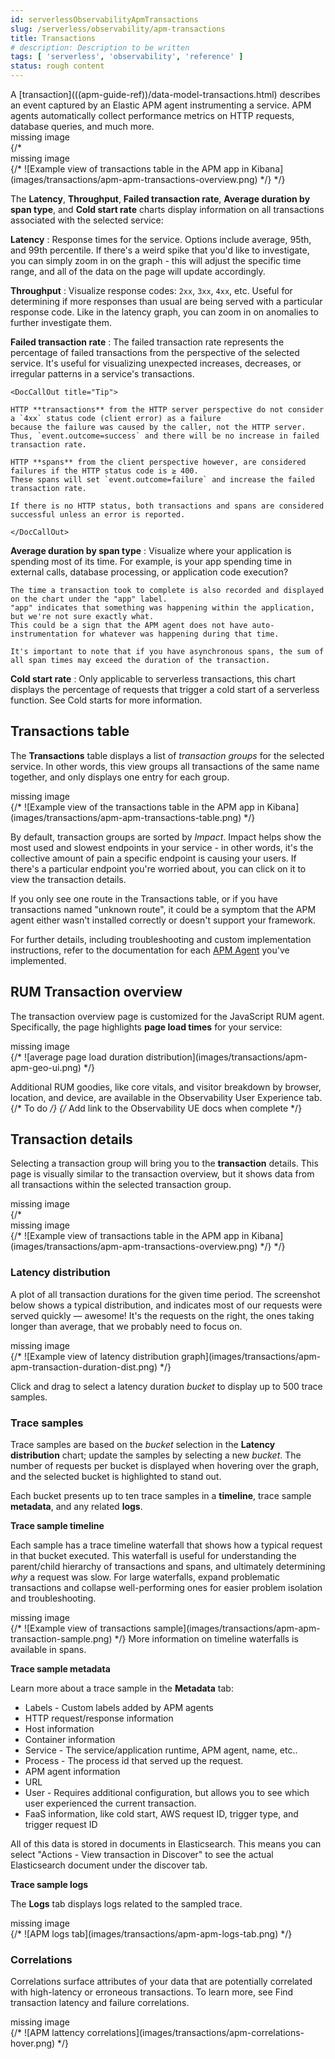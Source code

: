 ```yaml
---
id: serverlessObservabilityApmTransactions
slug: /serverless/observability/apm-transactions
title: Transactions
# description: Description to be written
tags: [ 'serverless', 'observability', 'reference' ]
status: rough content
---
```



<RoughContent />


<div id="transactions"></div>

<DocCallOut title="Tip">
A [transaction](((apm-guide-ref))/data-model-transactions.html) describes an event captured by an Elastic APM agent instrumenting a service.
APM agents automatically collect performance metrics on HTTP requests, database queries, and much more.
</DocCallOut>

<div style={{ backgroundColor: "#F1F4FA", width: "100%", height: "250px", textAlign: "center", paddingTop: "110px", marginBottom: "20px" }}><DocIcon type="image" title="missing image"/> missing image</div>
{/* <div style={{ backgroundColor: "#F1F4FA", width: "100%", height: "250px", textAlign: "center", paddingTop: "110px", marginBottom: "20px" }}><DocIcon type="image" title="missing image"/> missing image</div>
{/* ![Example view of transactions table in the APM app in Kibana](images/transactions/apm-apm-transactions-overview.png) */} */}

The **Latency**, **Throughput**, **Failed transaction rate**, **Average duration by span type**, and **Cold start rate**
charts display information on all transactions associated with the selected service:

**Latency**
    : Response times for the service. Options include average, 95th, and 99th percentile.
    If there's a weird spike that you'd like to investigate,
    you can simply zoom in on the graph - this will adjust the specific time range,
    and all of the data on the page will update accordingly.

**Throughput**
    : Visualize response codes: `2xx`, `3xx`, `4xx`, etc.
    Useful for determining if more responses than usual are being served with a particular response code.
    Like in the latency graph, you can zoom in on anomalies to further investigate them.

<div id="transaction-error-rate"></div>

**Failed transaction rate**
    : The failed transaction rate represents the percentage of failed transactions from the perspective of the selected service.
    It's useful for visualizing unexpected increases, decreases, or irregular patterns in a service's transactions.

    <DocCallOut title="Tip">

    HTTP **transactions** from the HTTP server perspective do not consider a `4xx` status code (client error) as a failure
    because the failure was caused by the caller, not the HTTP server. Thus, `event.outcome=success` and there will be no increase in failed transaction rate.

    HTTP **spans** from the client perspective however, are considered failures if the HTTP status code is ≥ 400.
    These spans will set `event.outcome=failure` and increase the failed transaction rate.

    If there is no HTTP status, both transactions and spans are considered successful unless an error is reported.

    </DocCallOut>

**Average duration by span type**
    : Visualize where your application is spending most of its time.
    For example, is your app spending time in external calls, database processing, or application code execution?

    The time a transaction took to complete is also recorded and displayed on the chart under the "app" label.
    "app" indicates that something was happening within the application, but we're not sure exactly what.
    This could be a sign that the APM agent does not have auto-instrumentation for whatever was happening during that time.

    It's important to note that if you have asynchronous spans, the sum of all span times may exceed the duration of the transaction.

**Cold start rate**
    : Only applicable to serverless transactions, this chart displays the percentage of requests that trigger a cold start of a serverless function.
    See <DocLink id="serverlessObservabilityApmObserveLambdaFunctions" section="cold-starts">Cold starts</DocLink> for more information.

<div id="transactions-table"></div>

## Transactions table

The **Transactions** table displays a list of _transaction groups_ for the selected service.
In other words, this view groups all transactions of the same name together,
and only displays one entry for each group.

<div style={{ backgroundColor: "#F1F4FA", width: "100%", height: "250px", textAlign: "center", paddingTop: "110px", marginBottom: "20px" }}><DocIcon type="image" title="missing image"/> missing image</div>
{/* ![Example view of the transactions table in the APM app in Kibana](images/transactions/apm-apm-transactions-table.png) */}

By default, transaction groups are sorted by _Impact_.
Impact helps show the most used and slowest endpoints in your service - in other words,
it's the collective amount of pain a specific endpoint is causing your users.
If there's a particular endpoint you're worried about, you can click on it to view the <DocLink id="serverlessObservabilityApmTransactions" section="transaction-details">transaction details</DocLink>.

<DocCallOut title="Important" color="warning">

If you only see one route in the Transactions table, or if you have transactions named "unknown route",
it could be a symptom that the APM agent either wasn't installed correctly or doesn't support your framework.

For further details, including troubleshooting and custom implementation instructions,
refer to the documentation for each [APM Agent](((apm-agents-ref))) you've implemented.

</DocCallOut>

<div id="rum-transaction-overview"></div>

## RUM Transaction overview

The transaction overview page is customized for the JavaScript RUM agent.
Specifically, the page highlights **page load times** for your service:

<div style={{ backgroundColor: "#F1F4FA", width: "100%", height: "250px", textAlign: "center", paddingTop: "110px", marginBottom: "20px" }}><DocIcon type="image" title="missing image"/> missing image</div>
{/* ![average page load duration distribution](images/transactions/apm-apm-geo-ui.png) */}

Additional RUM goodies, like core vitals, and visitor breakdown by browser, location, and device,
are available in the Observability User Experience tab.
{/* To do */}
{/* Add link to the Observability UE docs when complete */}

<div id="transaction-details"></div>

## Transaction details

Selecting a transaction group will bring you to the **transaction** details.
This page is visually similar to the transaction overview, but it shows data from all transactions within
the selected transaction group.

<div style={{ backgroundColor: "#F1F4FA", width: "100%", height: "250px", textAlign: "center", paddingTop: "110px", marginBottom: "20px" }}><DocIcon type="image" title="missing image"/> missing image</div>
{/* <div style={{ backgroundColor: "#F1F4FA", width: "100%", height: "250px", textAlign: "center", paddingTop: "110px", marginBottom: "20px" }}><DocIcon type="image" title="missing image"/> missing image</div>
{/* ![Example view of transactions table in the APM app in Kibana](images/transactions/apm-apm-transactions-overview.png) */} */}

<div id="transaction-duration-distribution"></div>

### Latency distribution

A plot of all transaction durations for the given time period.
The screenshot below shows a typical distribution,
and indicates most of our requests were served quickly &mdash; awesome!
It's the requests on the right, the ones taking longer than average, that we probably need to focus on.

<div style={{ backgroundColor: "#F1F4FA", width: "100%", height: "250px", textAlign: "center", paddingTop: "110px", marginBottom: "20px" }}><DocIcon type="image" title="missing image"/> missing image</div>
{/* ![Example view of latency distribution graph](images/transactions/apm-apm-transaction-duration-dist.png) */}

Click and drag to select a latency duration _bucket_ to display up to 500 trace samples.

<div id="transaction-trace-sample"></div>

### Trace samples

Trace samples are based on the _bucket_ selection in the **Latency distribution** chart;
update the samples by selecting a new _bucket_.
The number of requests per bucket is displayed when hovering over the graph,
and the selected bucket is highlighted to stand out.

Each bucket presents up to ten trace samples in a **timeline**, trace sample **metadata**,
and any related **logs**.

**Trace sample timeline**

Each sample has a trace timeline waterfall that shows how a typical request in that bucket executed.
This waterfall is useful for understanding the parent/child hierarchy of transactions and spans,
and ultimately determining _why_ a request was slow.
For large waterfalls, expand problematic transactions and collapse well-performing ones
for easier problem isolation and troubleshooting.

<div style={{ backgroundColor: "#F1F4FA", width: "100%", height: "250px", textAlign: "center", paddingTop: "110px", marginBottom: "20px" }}><DocIcon type="image" title="missing image"/> missing image</div>
{/* ![Example view of transactions sample](images/transactions/apm-apm-transaction-sample.png) */}

<DocCallOut title="Note">
More information on timeline waterfalls is available in <DocLink id="serverlessObservabilityApmTraceSampleTimeline">spans</DocLink>.
</DocCallOut>

**Trace sample metadata**

Learn more about a trace sample in the **Metadata** tab:

* Labels - Custom labels added by APM agents
* HTTP request/response information
* Host information
* Container information
* Service - The service/application runtime, APM agent, name, etc..
* Process - The process id that served up the request.
* APM agent information
* URL
* User - Requires additional configuration, but allows you to see which user experienced the current transaction.
* FaaS information, like cold start, AWS request ID, trigger type, and trigger request ID

<DocCallOut title="Tip">
All of this data is stored in documents in Elasticsearch.
This means you can select "Actions - View transaction in Discover" to see the actual Elasticsearch document under the discover tab.
</DocCallOut>

**Trace sample logs**

The **Logs** tab displays logs related to the sampled trace.

<LogOverview />

<div style={{ backgroundColor: "#F1F4FA", width: "100%", height: "250px", textAlign: "center", paddingTop: "110px", marginBottom: "20px" }}><DocIcon type="image" title="missing image"/> missing image</div>
{/* ![APM logs tab](images/transactions/apm-apm-logs-tab.png) */}

<div id="transaction-latency-correlations"></div>

### Correlations

Correlations surface attributes of your data that are potentially correlated with high-latency or erroneous transactions.
To learn more, see <DocLink id="serverlessObservabilityApmFindTransactionLatencyAndFailureCorrelations">Find transaction latency and failure correlations</DocLink>.

<div style={{ backgroundColor: "#F1F4FA", width: "100%", height: "250px", textAlign: "center", paddingTop: "110px", marginBottom: "20px" }}><DocIcon type="image" title="missing image"/> missing image</div>
{/* ![APM lattency correlations](images/transactions/apm-correlations-hover.png) */}
